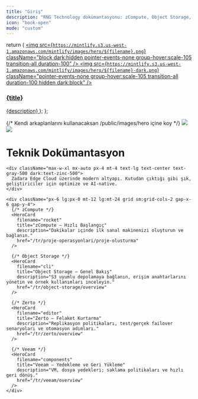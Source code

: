 ```yaml
---
title: "Giriş"
description: "RNG Technology dokümantasyonu: zCompute, Object Storage, Zerto ve Veeam ile modern altyapıyı hızla yönetin."
icon: "book-open"
mode: "custom"
---
```


  return (
    <a className="group cursor-pointer pb-8" href={href}>
      <img
        src={`https://mintlify.s3.us-west-1.amazonaws.com/mintlify/images/hero/${filename}.png`}
        className="block dark:hidden pointer-events-none group-hover:scale-105 transition-all duration-100"
      />
      <img
        src={`https://mintlify.s3.us-west-1.amazonaws.com/mintlify/images/hero/${filename}-dark.png`}
        className="pointer-events-none group-hover:scale-105 transition-all duration-100 hidden dark:block"
      />
      <h3 className="mt-5 text-gray-900 dark:text-zinc-50 font-medium">
        {title}
      </h3>
      <span className="mt-1.5">{description}</span>
    </a>
  );
};

<div className="relative">
  <div className="absolute top-0 lg:-top-16 left-0 right-0">
    {/* Kendi arkaplanlarını kullanacaksan /public/images/hero içine koy */}
    <img
      src="/images/hero/background-light.png"
      className="block dark:hidden pointer-events-none"
    />
    <img
      src="/images/hero/background-dark.png"
      className="hidden dark:block pointer-events-none"
    />
  </div>

  <div className="px-4 py-16 lg:py-48 lg:pb-24 max-w-3xl mx-auto">
    <h1 className="block text-4xl font-medium text-center text-gray-900 dark:text-zinc-50 tracking-tight">
      Teknik Dokümantasyon
    </h1>

    <div className="max-w-xl mx-auto px-4 mt-4 text-lg text-center text-gray-500 dark:text-zinc-500">
      Zadara Edge Cloud üzerinde modern altyapı. Kutudan çıktığı gibi şık, geliştiriciler için optimize ve AI-native.
    </div>

    <div className="px-6 lg:px-0 mt-12 lg:mt-24 grid sm:grid-cols-2 gap-x-6 gap-y-4">
      {/* zCompute */}
      <HeroCard
        filename="rocket"
        title="zCompute – Hızlı Başlangıç"
        description="Dakikalar içinde ilk sanal makinenizi oluşturun ve bağlanın."
        href="/tr/proje-operasyonlari/proje-olusturma"
      />

      {/* Object Storage */}
      <HeroCard
        filename="cli"
        title="Object Storage – Genel Bakış"
        description="S3 uyumlu depolamaya bağlanın, erişim anahtarlarını yönetin ve örnek kullanımları inceleyin."
        href="/tr/object-storage/overview"
      />

      {/* Zerto */}
      <HeroCard
        filename="editor"
        title="Zerto – Felaket Kurtarma"
        description="Replikasyon politikaları, test/gerçek failover senaryoları ve otomasyon adımları."
        href="/tr/zerto/overview"
      />

      {/* Veeam */}
      <HeroCard
        filename="components"
        title="Veeam – Yedekleme ve Geri Yükleme"
        description="VM, dosya yedekleri; saklama politikaları ve hızlı geri dönüş."
        href="/tr/veeam/overview"
      />
    </div>
  </div>
</div>
